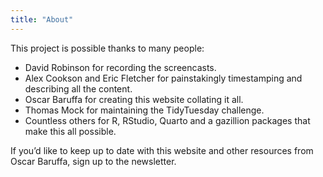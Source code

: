 ```yaml
---
title: "About"
---
```


This project is possible thanks to many people:

-   David Robinson for recording the screencasts.
-   Alex Cookson and Eric Fletcher for painstakingly timestamping and describing all the content.
-   Oscar Baruffa for creating this website collating it all.
-   Thomas Mock for maintaining the TidyTuesday challenge.
-   Countless others for R, RStudio, Quarto and a gazillion packages that make this all possible.

If you'd like to keep up to date with this website and other resources from Oscar Baruffa, sign up to the newsletter. 